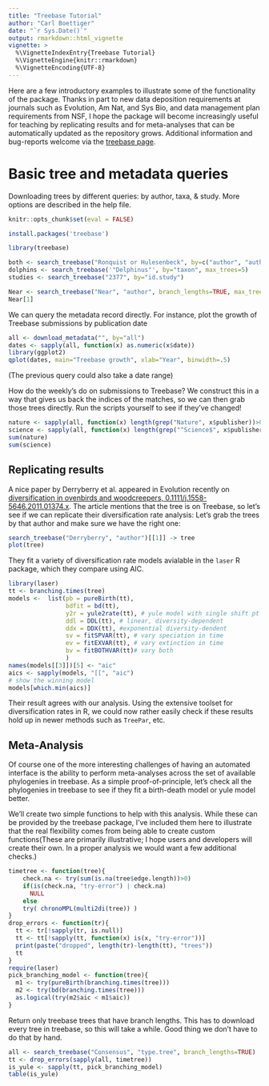 ```yaml
---
title: "Treebase Tutorial"
author: "Carl Boettiger"
date: "`r Sys.Date()`"
output: rmarkdown::html_vignette
vignette: >
  %\VignetteIndexEntry{Treebase Tutorial}
  %\VignetteEngine{knitr::rmarkdown}
  %\VignetteEncoding{UTF-8}
---
```




Here are a few introductory examples to illustrate some of the functionality of the package. Thanks in part to new data deposition requirements at journals such as Evolution, Am Nat, and Sys Bio, and
data management plan requirements from NSF, I hope the package will become increasingly useful for teaching by replicating results and for meta-analyses that can be automatically updated as the repository grows. Additional information and bug-reports welcome via the [treebase page](http://github.com/ropensci/treebase/issues).

Basic tree and metadata queries
==========

Downloading trees by different queries: by author, taxa, & study. More options are described in the help file.

```r
knitr::opts_chunk$set(eval = FALSE)
```

```r
install.packages('treebase')
```

```r
library(treebase)
```

```r
both <- search_treebase("Ronquist or Hulesenbeck", by=c("author", "author"))
dolphins <- search_treebase('"Delphinus"', by="taxon", max_trees=5)
studies <- search_treebase("2377", by="id.study")
```

```r
Near <- search_treebase("Near", "author", branch_lengths=TRUE, max_trees=3)
Near[1]
```

We can query the metadata record directly. For instance, plot the growth of Treebase submissions by publication date

```r
all <- download_metadata("", by="all")
dates <- sapply(all, function(x) as.numeric(x$date))
library(ggplot2)
qplot(dates, main="Treebase growth", xlab="Year", binwidth=.5)
```

(The previous query could also take a date range)

How do the weekly's do on submissions to Treebase? We construct this in a way that gives us back the indices of the matches, so we can then grab those trees directly. Run the scripts yourself to see if they've changed!

```r
nature <- sapply(all, function(x) length(grep("Nature", x$publisher))>0)
science <- sapply(all, function(x) length(grep("^Science$", x$publisher))>0)
sum(nature)
sum(science)
```

Replicating results
-------------------

A nice paper by Derryberry et al. appeared in Evolution recently on [diversification in ovenbirds and woodcreepers, 0.1111/j.1558-5646.2011.01374.x](http://dx.doi.org/0.1111/j.1558-5646.2011.01374.x). The article mentions that the tree is on Treebase, so let's see if we can replicate their diversification rate analysis: Let's grab the trees by that author and make sure we have the right one:

```r
search_treebase("Derryberry", "author")[[1]] -> tree
plot(tree)
```

They fit a variety of diversification rate models avialable in the `laser` R package, which they compare using AIC.

```r
library(laser)
tt <- branching.times(tree)
models <-  list(pb = pureBirth(tt),
                bdfit = bd(tt),
                y2r = yule2rate(tt), # yule model with single shift pt
                ddl = DDL(tt), # linear, diversity-dependent
                ddx = DDX(tt), #exponential diversity-dendent
                sv = fitSPVAR(tt), # vary speciation in time
                ev = fitEXVAR(tt), # vary extinction in time
                bv = fitBOTHVAR(tt)# vary both
                )
names(models[[3]])[5] <- "aic"
aics <- sapply(models, "[[", "aic")
# show the winning model
models[which.min(aics)]


```

Their result agrees with our analysis. Using the extensive toolset for diversification rates in R, we could now rather easily check if these results hold up in newer methods such as `TreePar`, etc.

Meta-Analysis
-------------

Of course one of the more interesting challenges of having an automated interface is the ability to perform meta-analyses across the set of available phylogenies in treebase. As a simple proof-of-principle, let's check all the phylogenies in treebase to see if they fit a birth-death model or yule model better.

We'll create two simple functions to help with this analysis. While these can be provided by the treebase package, I've included them here to illustrate that the real flexibility comes from being able to create custom functions(These are primarily illustrative; I hope users and developers will create their own. In a proper analysis we would want a few additional checks.)

```r
timetree <- function(tree){
    check.na <- try(sum(is.na(tree$edge.length))>0)
    if(is(check.na, "try-error") | check.na)
      NULL
    else
    try( chronoMPL(multi2di(tree)) )
}
drop_errors <- function(tr){
  tt <- tr[!sapply(tr, is.null)]
  tt <- tt[!sapply(tt, function(x) is(x, "try-error"))]
  print(paste("dropped", length(tr)-length(tt), "trees"))
  tt
}
require(laser)
pick_branching_model <- function(tree){
  m1 <- try(pureBirth(branching.times(tree)))
  m2 <- try(bd(branching.times(tree)))
  as.logical(try(m2$aic < m1$aic))
}
```

Return only treebase trees that have branch lengths. This has to download every tree in treebase, so this will take a while. Good thing we don't have to do that by hand.

```r
all <- search_treebase("Consensus", "type.tree", branch_lengths=TRUE)
tt <- drop_errors(sapply(all, timetree))
is_yule <- sapply(tt, pick_branching_model)
table(is_yule)
```
